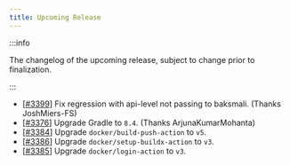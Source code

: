 ```yaml
---
title: Upcoming Release
---
```


:::info

The changelog of the upcoming release, subject to change prior to finalization.

:::

- [[#3399](https://github.com/iBotPeaches/Apktool/pull/3399)] Fix regression with api-level not passing to baksmali. (Thanks JoshMiers-FS)
- [[#3376](https://github.com/iBotPeaches/Apktool/pull/3376)] Upgrade Gradle to `8.4`. (Thanks ArjunaKumarMohanta)
- [[#3384](https://github.com/iBotPeaches/Apktool/pull/3384)] Upgrade `docker/build-push-action` to `v5`.
- [[#3386](https://github.com/iBotPeaches/Apktool/pull/3386)] Upgrade `docker/setup-buildx-action` to `v3`.
- [[#3385](https://github.com/iBotPeaches/Apktool/pull/3385)] Upgrade `docker/login-action` to `v3`.
